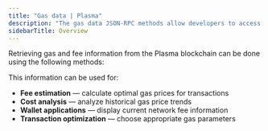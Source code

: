 ```yaml
---
title: "Gas data | Plasma"
description: "The gas data JSON-RPC methods allow developers to access current gas prices and historical fee information on the Plasma blockchain."
sidebarTitle: Overview
---
```


Retrieving gas and fee information from the Plasma blockchain can be done using the following methods:

<CardGroup cols={2}>
  <Card title="eth_gasPrice" icon="angle-right" iconType="solid" href="/reference/plasma-eth-gasprice" horizontal/>
  <Card title="eth_maxPriorityFeePerGas" icon="angle-right" iconType="solid" href="/reference/plasma-eth-maxpriorityfeepergas" horizontal/>
  <Card title="eth_feeHistory" icon="angle-right" iconType="solid" href="/reference/plasma-eth-feehistory" horizontal/>
  <Card title="eth_blobBaseFee" icon="angle-right" iconType="solid" href="/reference/plasma-eth-blobbasefee" horizontal/>
</CardGroup>

This information can be used for:

* **Fee estimation** — calculate optimal gas prices for transactions
* **Cost analysis** — analyze historical gas price trends
* **Wallet applications** — display current network fee information
* **Transaction optimization** — choose appropriate gas parameters
